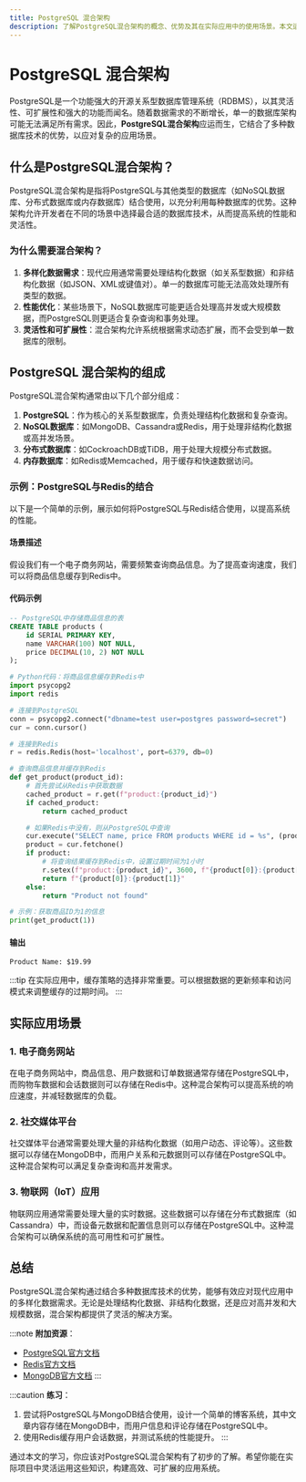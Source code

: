 ```yaml
---
title: PostgreSQL 混合架构
description: 了解PostgreSQL混合架构的概念、优势及其在实际应用中的使用场景。本文适合初学者，包含代码示例和实际案例。
---
```


# PostgreSQL 混合架构

PostgreSQL是一个功能强大的开源关系型数据库管理系统（RDBMS），以其灵活性、可扩展性和强大的功能而闻名。随着数据需求的不断增长，单一的数据库架构可能无法满足所有需求。因此，**PostgreSQL混合架构**应运而生，它结合了多种数据库技术的优势，以应对复杂的应用场景。

## 什么是PostgreSQL混合架构？

PostgreSQL混合架构是指将PostgreSQL与其他类型的数据库（如NoSQL数据库、分布式数据库或内存数据库）结合使用，以充分利用每种数据库的优势。这种架构允许开发者在不同的场景中选择最合适的数据库技术，从而提高系统的性能和灵活性。

### 为什么需要混合架构？

1. **多样化数据需求**：现代应用通常需要处理结构化数据（如关系型数据）和非结构化数据（如JSON、XML或键值对）。单一的数据库可能无法高效处理所有类型的数据。
2. **性能优化**：某些场景下，NoSQL数据库可能更适合处理高并发或大规模数据，而PostgreSQL则更适合复杂查询和事务处理。
3. **灵活性和可扩展性**：混合架构允许系统根据需求动态扩展，而不会受到单一数据库的限制。

## PostgreSQL 混合架构的组成

PostgreSQL混合架构通常由以下几个部分组成：

1. **PostgreSQL**：作为核心的关系型数据库，负责处理结构化数据和复杂查询。
2. **NoSQL数据库**：如MongoDB、Cassandra或Redis，用于处理非结构化数据或高并发场景。
3. **分布式数据库**：如CockroachDB或TiDB，用于处理大规模分布式数据。
4. **内存数据库**：如Redis或Memcached，用于缓存和快速数据访问。

### 示例：PostgreSQL与Redis的结合

以下是一个简单的示例，展示如何将PostgreSQL与Redis结合使用，以提高系统的性能。

#### 场景描述

假设我们有一个电子商务网站，需要频繁查询商品信息。为了提高查询速度，我们可以将商品信息缓存到Redis中。

#### 代码示例

```sql
-- PostgreSQL中存储商品信息的表
CREATE TABLE products (
    id SERIAL PRIMARY KEY,
    name VARCHAR(100) NOT NULL,
    price DECIMAL(10, 2) NOT NULL
);
```

```python
# Python代码：将商品信息缓存到Redis中
import psycopg2
import redis

# 连接到PostgreSQL
conn = psycopg2.connect("dbname=test user=postgres password=secret")
cur = conn.cursor()

# 连接到Redis
r = redis.Redis(host='localhost', port=6379, db=0)

# 查询商品信息并缓存到Redis
def get_product(product_id):
    # 首先尝试从Redis中获取数据
    cached_product = r.get(f"product:{product_id}")
    if cached_product:
        return cached_product

    # 如果Redis中没有，则从PostgreSQL中查询
    cur.execute("SELECT name, price FROM products WHERE id = %s", (product_id,))
    product = cur.fetchone()
    if product:
        # 将查询结果缓存到Redis中，设置过期时间为1小时
        r.setex(f"product:{product_id}", 3600, f"{product[0]}:{product[1]}")
        return f"{product[0]}:{product[1]}"
    else:
        return "Product not found"

# 示例：获取商品ID为1的信息
print(get_product(1))
```

#### 输出

```
Product Name: $19.99
```

:::tip
在实际应用中，缓存策略的选择非常重要。可以根据数据的更新频率和访问模式来调整缓存的过期时间。
:::

## 实际应用场景

### 1. 电子商务网站

在电子商务网站中，商品信息、用户数据和订单数据通常存储在PostgreSQL中，而购物车数据和会话数据则可以存储在Redis中。这种混合架构可以提高系统的响应速度，并减轻数据库的负载。

### 2. 社交媒体平台

社交媒体平台通常需要处理大量的非结构化数据（如用户动态、评论等）。这些数据可以存储在MongoDB中，而用户关系和元数据则可以存储在PostgreSQL中。这种混合架构可以满足复杂查询和高并发需求。

### 3. 物联网（IoT）应用

物联网应用通常需要处理大量的实时数据。这些数据可以存储在分布式数据库（如Cassandra）中，而设备元数据和配置信息则可以存储在PostgreSQL中。这种混合架构可以确保系统的高可用性和可扩展性。

## 总结

PostgreSQL混合架构通过结合多种数据库技术的优势，能够有效应对现代应用中的多样化数据需求。无论是处理结构化数据、非结构化数据，还是应对高并发和大规模数据，混合架构都提供了灵活的解决方案。

:::note
**附加资源**：
- [PostgreSQL官方文档](https://www.postgresql.org/docs/)
- [Redis官方文档](https://redis.io/documentation)
- [MongoDB官方文档](https://docs.mongodb.com/)
:::

:::caution
**练习**：
1. 尝试将PostgreSQL与MongoDB结合使用，设计一个简单的博客系统，其中文章内容存储在MongoDB中，而用户信息和评论存储在PostgreSQL中。
2. 使用Redis缓存用户会话数据，并测试系统的性能提升。
:::

通过本文的学习，你应该对PostgreSQL混合架构有了初步的了解。希望你能在实际项目中灵活运用这些知识，构建高效、可扩展的应用系统。